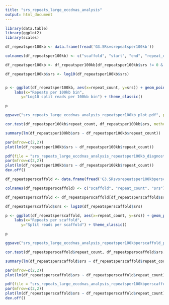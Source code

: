 ```yaml
---
title: "srs_repeats_large_eccdnas_analysis"
output: html_document
---
```




```r

library(data.table)
library(ggplot2)
library(scales)

df_repeatsper100kb <- data.frame(fread('G3.SRsvsrepeatsper100kb'))

colnames(df_repeatsper100kb) <- c("scaffold", "start", "end", "repeat_count", "srs")

df_repeatsper100kb <- df_repeatsper100kb[df_repeatsper100kb$srs != 0 & df_repeatsper100kb$repeat_count != 0,]

df_repeatsper100kb$srs <- log10(df_repeatsper100kb$srs)


p <- ggplot(df_repeatsper100kb, aes(x=repeat_count, y=srs)) + geom_point() + geom_smooth(method='lm', color='red') +
    labs(x="Repeats per 100kb bin",
       y="Log10 split reads per 100kb bin") + theme_classic()

p

ggsave("srs_repeats_large_eccdnas_analysis_repeatsper100kb_plot.pdf", plot = p, width = 6, height = 4)
```


```r
cor.test(df_repeatsper100kb$repeat_count, df_repeatsper100kb$srs, method=c("pearson"))

```

```r
summary(lm(df_repeatsper100kb$srs ~ df_repeatsper100kb$repeat_count))

```

```r
par(mfrow=c(2,2))
plot(lm(df_repeatsper100kb$srs ~ df_repeatsper100kb$repeat_count))

pdf(file = "srs_repeats_large_eccdnas_analysis_repeatsper100kb_diagnostics.pdf", width = 6, height = 4)
par(mfrow=c(2,2))
plot(lm(df_repeatsper100kb$srs ~ df_repeatsper100kb$repeat_count))
dev.off()
```


```r
df_repeatsperscaffold <- data.frame(fread('G3.SRsvsrepeatsper100kbperscaffold'))

colnames(df_repeatsperscaffold) <- c("scaffold", "repeat_count", "srs")

df_repeatsperscaffold <- df_repeatsperscaffold[df_repeatsperscaffold$srs != 0 & df_repeatsperscaffold$repeat_count != 0,]

df_repeatsperscaffold$srs <- log10(df_repeatsperscaffold$srs)

p <- ggplot(df_repeatsperscaffold, aes(x=repeat_count, y=srs)) + geom_point() + geom_smooth(method='lm', color='red') +
    labs(x="Repeats per scaffold",
       y="Split reads per scaffold") + theme_classic()

p

ggsave("srs_repeats_large_eccdnas_analysis_repeatsper100kbperscaffold_plot.pdf", plot = p, width = 6, height = 4)
```

```r
cor.test(df_repeatsperscaffold$repeat_count, df_repeatsperscaffold$srs, method=c("pearson"))

```


```r
summary(lm(df_repeatsperscaffold$srs ~ df_repeatsperscaffold$repeat_count))

```

```r
par(mfrow=c(2,2))
plot(lm(df_repeatsperscaffold$srs ~ df_repeatsperscaffold$repeat_count))

pdf(file = "srs_repeats_large_eccdnas_analysis_repeatsper100kbperscaffold_diagnostics.pdf", width = 6, height = 4)
par(mfrow=c(2,2))
plot(lm(df_repeatsperscaffold$srs ~ df_repeatsperscaffold$repeat_count))
dev.off()
```




